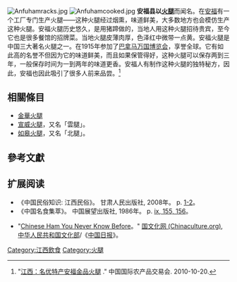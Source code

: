 {{copyedit|time=2014-09-13T07:36:55+00:00}}
[[File:Anfuhamracks.jpg|thumb]]
[[File:Anfuhamcooked.jpg|thumb]]
'''安福县以[[火腿|火腿]]'''而闻名。在[[安福|安福]]有一个工厂专门生产火腿——这种火腿经过烟熏，味道鲜美，大多数地方也会模仿生产这种火腿。安福火腿历史悠久，是用猪蹄做的，当地人用这种火腿招待贵宾，至今它也是很多餐馆的招牌菜。当地火腿皮薄肉厚，色泽红中微带一点黄。安福火腿是中国三大著名火腿之一。在1915年参加了[[巴拿马万国博览会|巴拿马万国博览会]]，享誉全球。它有如此高的名誉不但因为它的味道鲜美，而且如果保管得好，这种火腿可以保存两到三年，一般保存时间为一到两年的味道更香。安福人有制作这种火腿的独特秘方，因此，安福也因此吸引了很多人前来品尝。<ref>"[http://catf.agri.gov.cn/ztlb/jx/201010/t20101020_60136.htm 江西：名优特产安福金品火腿] {{Wayback|url=http://catf.agri.gov.cn/ztlb/jx/201010/t20101020_60136.htm |date=20140913125712 }}." 中国国际农产品交易会. 2010-10-20.</ref>

==相關條目==
*[[金華火腿|金華火腿]]
*[[宣威火腿|宣威火腿]]，又名「雲腿」。
*[[如皋火腿|如皋火腿]]，又名「北腿」。

== 參考文獻 ==
{{Reflist|2}}

==扩展阅读==
* 《中国民俗知识: 江西民俗》。 甘肃人民出版社, 2008年。 p. [http://books.google.com/books?id=q-XjAAAAMAAJ&q=%22%E5%AE%89%E7%A6%8F%E7%81%AB%E8%85%BF%22&dq=%22%E5%AE%89%E7%A6%8F%E7%81%AB%E8%85%BF%22&hl=en&sa=X&ei=pQ0UVN_lBcL-ygPC4YDgDA&ved=0CCkQ6AEwAg 1-2]。
* 《中国名食集萃》。 中国展望出版社, 1986年。 p. [http://books.google.com/books?id=ozhKAAAAMAAJ&q=%22%E5%AE%89%E7%A6%8F%E7%81%AB%E8%85%BF%22&dq=%22%E5%AE%89%E7%A6%8F%E7%81%AB%E8%85%BF%22&hl=en&sa=X&ei=pQ0UVN_lBcL-ygPC4YDgDA&ved=0CB8Q6AEwAA ix, 155, 156]。
*{{en icon}} "[https://web.archive.org/web/20140913145633/http://www.chinaculture.org/chineseway/2011-09/22/content_423803_2.htm Chinese Ham You Never Know Before]。" [https://web.archive.org/web/20141016164109/http://www1.chinaculture.org/info/index.html 国文化网 (Chinaculture.org)], [[中华人民共和国文化部|中华人民共和国文化部]]/《[[中国日报|中国日报]]》。
[[Category:江西飲食|Category:江西飲食]]
[[Category:火腿|Category:火腿]]